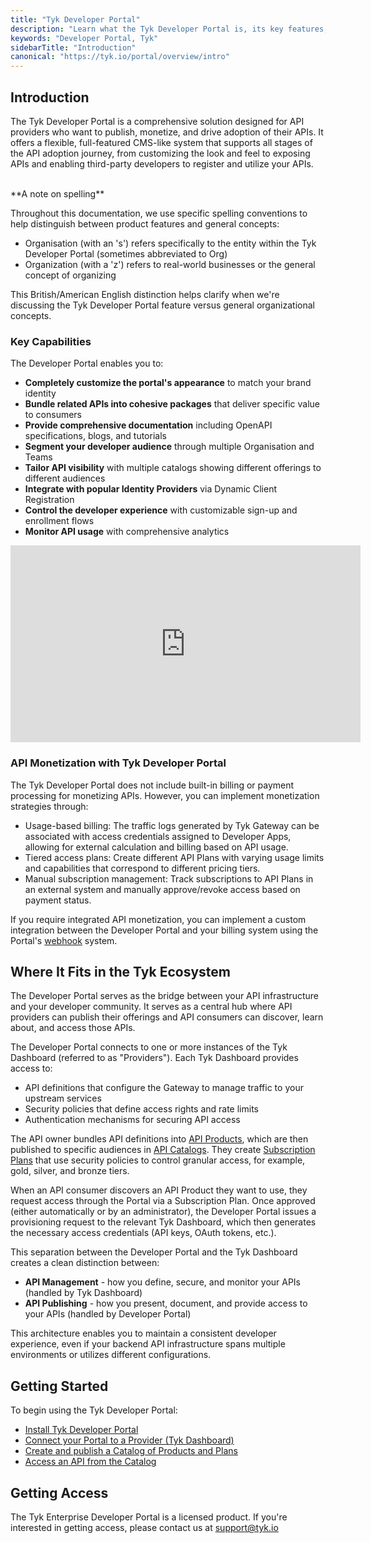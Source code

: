```yaml
---
title: "Tyk Developer Portal"
description: "Learn what the Tyk Developer Portal is, its key features, and how it supports API management."
keywords: "Developer Portal, Tyk"
sidebarTitle: "Introduction"
canonical: "https://tyk.io/portal/overview/intro"
---
```


## Introduction

The Tyk Developer Portal is a comprehensive solution designed for API providers who want to publish, monetize, and drive adoption of their APIs. It offers a flexible, full-featured CMS-like system that supports all stages of the API adoption journey, from customizing the look and feel to exposing APIs and enabling third-party developers to register and utilize your APIs.

<br />

<Note>
**A note on spelling**  

Throughout this documentation, we use specific spelling conventions to help distinguish between product features and general concepts:
- Organisation (with an 's') refers specifically to the entity within the Tyk Developer Portal (sometimes abbreviated to Org)
- Organization (with a 'z') refers to real-world businesses or the general concept of organizing

This British/American English distinction helps clarify when we're discussing the Tyk Developer Portal feature versus general organizational concepts.
</Note>


### Key Capabilities

The Developer Portal enables you to:

- **Completely customize the portal's appearance** to match your brand identity
- **Bundle related APIs into cohesive packages** that deliver specific value to consumers
- **Provide comprehensive documentation** including OpenAPI specifications, blogs, and tutorials
- **Segment your developer audience** through multiple Organisation and Teams
- **Tailor API visibility** with multiple catalogs showing different offerings to different audiences
- **Integrate with popular Identity Providers** via Dynamic Client Registration
- **Control the developer experience** with customizable sign-up and enrollment flows
- **Monitor API usage** with comprehensive analytics

<iframe width="560" height="315" src="https://www.youtube.com/embed/UMLkTKMzGXg" frameborder="0" allow="accelerometer; autoplay; clipboard-write; encrypted-media; gyroscope; picture-in-picture" allowfullscreen></iframe>

### API Monetization with Tyk Developer Portal

The Tyk Developer Portal does not include built-in billing or payment processing for monetizing APIs. However, you can implement monetization strategies through:

  - Usage-based billing: The traffic logs generated by Tyk Gateway can be associated with access credentials assigned to Developer Apps, allowing for external calculation and billing based on API usage.
  - Tiered access plans: Create different API Plans with varying usage limits and capabilities that correspond to different pricing tiers.
  - Manual subscription management: Track subscriptions to API Plans in an external system and manually approve/revoke access based on payment status.

If you require integrated API monetization, you can implement a custom integration between the Developer Portal and your billing system using the Portal's [webhook](/5.9/portal/customization/webhooks) system.

## Where It Fits in the Tyk Ecosystem

The Developer Portal serves as the bridge between your API infrastructure and your developer community. It serves as a central hub where API providers can publish their offerings and API consumers can discover, learn about, and access those APIs.

The Developer Portal connects to one or more instances of the Tyk Dashboard (referred to as "Providers"). Each Tyk Dashboard provides access to:

- API definitions that configure the Gateway to manage traffic to your upstream services
- Security policies that define access rights and rate limits
- Authentication mechanisms for securing API access

The API owner bundles API definitions into [API Products](/5.9/portal/overview/concepts#api-products), which are then published to specific audiences in [API Catalogs](/5.9/portal/overview/concepts#api-catalogs). They create [Subscription Plans](/5.9/portal/overview/concepts#api-plans) that use security policies to control granular access, for example, gold, silver, and bronze tiers.

When an API consumer discovers an API Product they want to use, they request access through the Portal via a Subscription Plan. Once approved (either automatically or by an administrator), the Developer Portal issues a provisioning request to the relevant Tyk Dashboard, which then generates the necessary access credentials (API keys, OAuth tokens, etc.).

This separation between the Developer Portal and the Tyk Dashboard creates a clean distinction between:

- **API Management** - how you define, secure, and monitor your APIs (handled by Tyk Dashboard)
- **API Publishing** - how you present, document, and provide access to your APIs (handled by Developer Portal)

This architecture enables you to maintain a consistent developer experience, even if your backend API infrastructure spans multiple environments or utilizes different configurations.


## Getting Started

To begin using the Tyk Developer Portal:

- [Install Tyk Developer Portal](/5.9/portal/install)
- [Connect your Portal to a Provider (Tyk Dashboard)](/5.9/portal/overview/getting-started)
- [Create and publish a Catalog of Products and Plans](/5.9/portal/publish-api-catalog)
- [Access an API from the Catalog](/5.9/portal/request-access)

## Getting Access

The Tyk Enterprise Developer Portal is a licensed product. If you're interested in getting access, please contact us at [support@tyk.io](<mailto:support@tyk.io?subject=Adding Tyk Developer Portal>)
